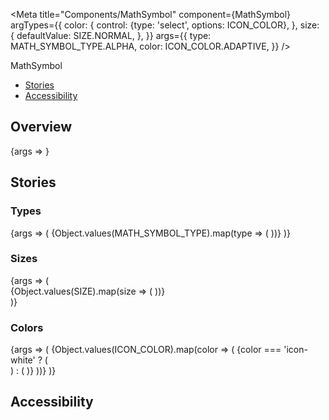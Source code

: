 

<Meta
  title="Components/MathSymbol"
  component={MathSymbol}
  argTypes={{
    color: {
      control: {type: 'select', options: ICON_COLOR},
    },
    size: {
      defaultValue: SIZE.NORMAL,
    },
  }}
  args={{
    type: MATH_SYMBOL_TYPE.ALPHA,
    color: ICON_COLOR.ADAPTIVE,
  }}
/>

<PageHeader>MathSymbol</PageHeader>

- [Stories](#stories)
- [Accessibility](#accessibility)

## Overview

<Canvas>
  <Story name="Default">{args => <MathSymbol {...args} />}</Story>
</Canvas>

<ArgsTable story="Default" />

## Stories

### Types

<Canvas>
  <Story name="Types">
    {args => (
      <Flex wrap>
        {Object.values(MATH_SYMBOL_TYPE).map(type => (
          <StoryVariant label={`type - ${type}`} width={200} key={type}>
            <MathSymbol {...args} type={type} />
          </StoryVariant>
        ))}
      </Flex>
    )}
  </Story>
</Canvas>

### Sizes

<Canvas>
  <Story name="Sizes">
    {args => (
      <div>
        {Object.values(SIZE).map(size => (
          <StoryVariant label={`size - ${size}`} key={size}>
            <MathSymbol {...args} size={size} />
          </StoryVariant>
        ))}
      </div>
    )}
  </Story>
</Canvas>

### Colors

<Canvas>
  <Story name="Colors">
    {args => (
      <Flex wrap>
        {Object.values(ICON_COLOR).map(color => (
          <StoryVariant label={color} color={color} width={200} key={color}>
            {color === 'icon-white' ? (
              <div className="sg-story-variant-dark-box">
                <MathSymbol {...args} size={color} />
              </div>
            ) : (
              <MathSymbol {...args} size={color} />
            )}
          </StoryVariant>
        ))}
      </Flex>
    )}
  </Story>
</Canvas>

## Accessibility

<MathSymbolA11y />
